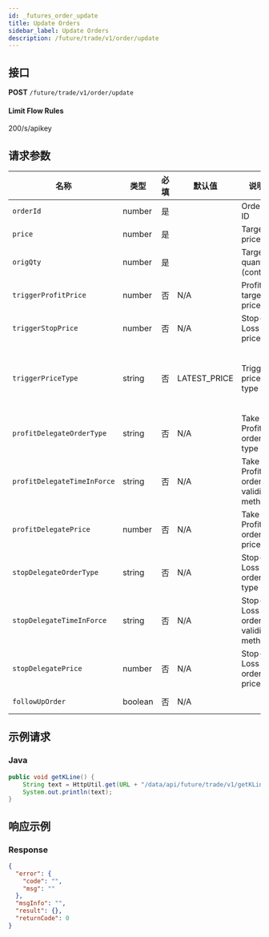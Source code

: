 ```yaml
---
id: _futures_order_update
title: Update Orders
sidebar_label: Update Orders
description: /future/trade/v1/order/update
---
```


## 接口

**POST** `/future/trade/v1/order/update`

#### **Limit Flow Rules**

200/s/apikey

## 请求参数

| 名称 | 类型 | 必填 | 默认值 | 说明 | 范围 |
| --- | --- | --- | --- | --- | --- |
| `orderId` | number | 是 |  | Order ID |  |
| `price` | number | 是 |  | Target price |  |
| `origQty` | number | 是 |  | Target quantity (cont) |  |
| `triggerProfitPrice` | number | 否 | N/A | Profit target price |  |
| `triggerStopPrice` | number | 否 | N/A | Stop-Loss price |  |
| `triggerPriceType` | string | 否 | LATEST_PRICE | Trigger price type | INDEX_PRICE(Index price)；MARK_PRICE(Mark price)；LATEST_PRICE(latest price) |
| `profitDelegateOrderType` | string | 否 | N/A | Take-Profit order type | LIMIT；MARKET |
| `profitDelegateTimeInForce` | string | 否 | N/A | Take-Profit order validity method | GTC;IOC;FOK;GTX |
| `profitDelegatePrice` | number | 否 | N/A | Take-Profit order price |  |
| `stopDelegateOrderType` | string | 否 | N/A | Stop-Loss order type | LIMIT；MARKET |
| `stopDelegateTimeInForce` | string | 否 | N/A | Stop-Loss order validity method | GTC;IOC;FOK;GTX |
| `stopDelegatePrice` | number | 否 | N/A | Stop-Loss order price |  |
| `followUpOrder` | boolean | 否 | N/A |  | If true, it indicates chase order |

## 示例请求

### Java

```java
public void getKLine() {
	String text = HttpUtil.get(URL + "/data/api/future/trade/v1/getKLine?market=btc_usdt&type=1min&since=0");
	System.out.println(text);
}
```

## 响应示例

### Response

```json
{
  "error": {
    "code": "",
    "msg": ""
  },
  "msgInfo": "",
  "result": {},
  "returnCode": 0
}
```

